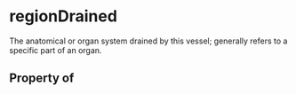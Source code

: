   

# regionDrained

The anatomical or organ system drained by this vessel; generally refers to a specific part of an organ.

## Property of



